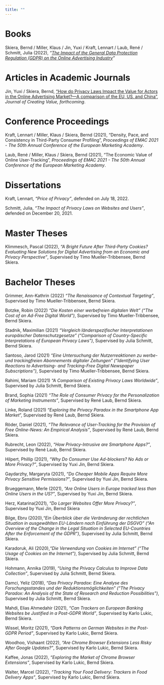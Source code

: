 ```yaml
---
title: ""
---
```


# Books

Skiera, Bernd / Miller, Klaus / Jin, Yuxi / Kraft, Lennart / Laub,
René / Schmitt, Julia (2022), *"[The Impact of the General Data
Protection Regulation (GDPR) on the Online Advertising
Industry](https://www.gdpr-impact.com/)"*

# Articles in Academic Journals

Jin, Yuxi / Skiera, Bernd, ["How do Privacy Laws Impact the Value for
Actors in the Online Advertising Market?---A comparison of the EU, US,
and China"](https://doi.org/10.1177/23949643221117676), *Journal of
Creating Value, forthcoming*.

# Conference Proceedings

Kraft, Lennart / Miller, Klaus / Skiera, Bernd (2021), "Density, Pace,
and Consistency in Third-Party Consumer Profiling", *Proceedings of
EMAC 2021 - The 50th Annual Conference of the European Marketing
Academy*.

Laub, René / Miller, Klaus / Skiera, Bernd (2021), "The Economic Value
of Online User-Tracking", *Proceedings of EMAC 2021 - The 50th Annual
Conference of the European Marketing Academy*.

# Dissertations

Kraft, Lennart, *"Price of Privacy"*, defended on July 18, 2022.

Schmitt, Julia, *"The Impact of Privacy Laws on Websites and Users"*,
defended on December 20, 2021.

# Master Theses

Klimmesch, Pascal (2022), *"A Bright Future After Third-Party Cookies?
Evaluating New Solutions for Digital Advertising from an Economic and
Privacy Perspective"*, Supervised by Timo Mueller-Tribbensee, Bernd
Skiera.

# Bachelor Theses

Grimmer, Ann-Kathrin (2022) *"The Renaissance of Contextual
Targeting"*, Supervised by Timo Mueller-Tribbensee, Bernd Skiera.

Botzke, Robin (2022) *"Die Kosten einer werbefreien digitalen Welt"
("The Cost of an Ad-Free Digital World")*, Supervised by Timo
Mueller-Tribbensee, Bernd Skiera.

Stadnik, Maximilian (2021) *"Vergleich länderspezifischer
Interpretationen europäischer Datenschutzgesetze" ("Comparison of
Country-Specific Interpretations of European Privacy Laws")*,
Supervised by Julia Schmitt, Bernd Skiera.

Santoso, Jarod (2021) *"Eine Untersuchung der Nutzerreaktionen zu
werbe- und trackingfreien Abonnements digitaler Zeitungen"
("Identifying User Reactions to Advertising- and Tracking-Free Digital
Newspaper Subscriptions")*, Supervised by Timo Mueller-Tribbensee,
Bernd Skiera.

Rahimi, Mariam (2021) *"A Comparison of Existing Privacy Laws
Worldwide"*, Supervised by Julia Schmitt, Bernd Skiera.

Brand, Sophia (2021) *"The Role of Consumer Privacy for the
Personalization of Marketing Instruments"*, Supervised by René Laub,
Bernd Skiera.

Linke, Roland (2021) *"Exploring the Privacy Paradox in the Smartphone
App Market*", Supervised by René Laub, Bernd Skiera.

Röder, Daniel (2021), *"The Relevance of User-Tracking for the
Provision of Free Online-News: An Empirical Analysis"*, Supervised by
René Laub, Bernd Skiera.

Rubrecht, Leon (2022), *"How Privacy-Intrusive are Smartphone Apps?"*,
Supervised by René Laub, Bernd Skiera.

Hilpert, Phillip (2021), *"Why Do Consumer Use Ad-blockers? No Ads or
More Privacy?"*, Supervised by Yuxi Jin, Bernd Skiera.

Gaydarzhy, Margaryta (2021), *"Do Cheaper Mobile Apps Require More
Privacy Sensitive Permissions?"*, Supervised by Yuxi Jin, Bernd
Skiera.

Brueggemann, Merle (2021), *"Are Online Users in Europe tracked less
than Online Users in the US?"*, Supervised by Yuxi Jin, Bernd Skiera.

Herz, Katarina(2021), *"Do Larger Websites Offer More Privacy?"*,
Supervised by Yuxi Jin, Bernd Skiera

Bilge, Ebru (2020),*"Ein Überblick über die Veränderung der
rechtlichen Situation in ausgewählten EU-Ländern nach Einführung der
DSGVO" ("An Overview of the Change in the Legal Situation in Selected
EU-Countries After the Enforcement of the GDPR")*, Supervised by Julia
Schmitt, Bernd Skiera.

Karadoruk, Ali (2020),*"Die Verwendung von Cookies im Internet" ("The
Usage of Cookies on the Internet")*, Supervised by Julia Schmitt,
Bernd Skiera.

Hohmann, Annika (2019), *"Using the Privacy Calculus to Improve Data
Collection"*, Supervised by Julia Schmitt, Bernd Skiera.

Damci, Yeliz (2018), *"Das Privacy Paradox: Eine Analyse des
Forschungsstandes und der Reduktionsmöglichkeiten" ("The Privacy
Paradox: An Analysis of the State of Research and Reduction
Possibilities")*, Supervised by Julia Schmitt, Bernd Skiera.

Mahdi, Elias Ahmedahir (2021), *"Can Trackers on European Banking
Websites be Justified in a Post-GDPR World"*, Supervised by Karlo
Lukic, Bernd Skiera.

Wissel, Moritz (2021), *"Dark Patterns on German Websites in the
Post-GDPR Period"*, Supervised by Karlo Lukic, Bernd Skiera.

Woodhoo, Vishaant (2022), *"Are Chrome Browser Extensions Less Risky
After Google Updates?"*, Supervised by Karlo Lukic, Bernd Skiera.

Kaffee, Jonas (2022), *"Exploring the Market of Chrome Browser
Extensions"*, Supervised by Karlo Lukic, Bernd Skiera.

Walter, Marcel (2022), *"Tracking Your Food Delivery: Trackers in Food
Delivery Apps"*, Supervised by Karlo Lukic, Bernd Skiera.
